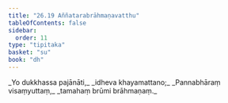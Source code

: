 ```yaml
---
title: "26.19 Aññatarabrāhmaṇavatthu"
tableOfContents: false
sidebar:
  order: 11
type: "tipitaka"
basket: "su"
book: "dh"
---
```



<DynamicBreadcrumb />

<Division number="402" book="dh">

<Paragraph number="430" type="verses" book="dh">
_Yo dukkhassa pajānāti,_  
_idheva khayamattano;_  
_Pannabhāraṃ visaṃyuttaṃ,_  
_tamahaṃ brūmi brāhmaṇaṃ._
</Paragraph>
</Division>